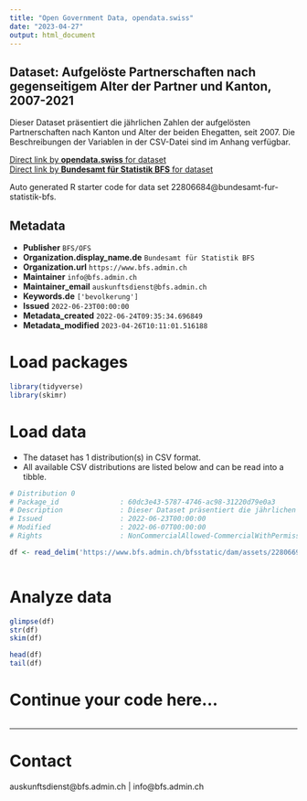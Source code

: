 ```yaml
---
title: "Open Government Data, opendata.swiss"
date: "2023-04-27"
output: html_document
---
```


## Dataset: Aufgelöste Partnerschaften nach gegenseitigem Alter der Partner und Kanton, 2007-2021

Dieser Dataset präsentiert die jährlichen Zahlen der aufgelösten Partnerschaften nach Kanton und Alter der beiden Ehegatten, seit 2007. Die Beschreibungen der Variablen in der CSV-Datei sind im Anhang verfügbar.

[Direct link by **opendata.swiss** for dataset](https://opendata.swiss/de/dataset/aufgeloste-partnerschaften-nach-gegenseitigem-alter-der-partner-und-kanton-2007-2021)<br>
[Direct link by **Bundesamt für Statistik BFS** for dataset](https://www.bfs.admin.ch/asset/de/ts-x-01.06.03.02)

Auto generated R starter code for data set 22806684@bundesamt-fur-statistik-bfs.

## Metadata

- **Publisher** `BFS/OFS`
- **Organization.display_name.de** `Bundesamt für Statistik BFS`
- **Organization.url** `https://www.bfs.admin.ch`
- **Maintainer** `info@bfs.admin.ch`
- **Maintainer_email** `auskunftsdienst@bfs.admin.ch`
- **Keywords.de** `['bevolkerung']`
- **Issued** `2022-06-23T00:00:00`
- **Metadata_created** `2022-06-24T09:35:34.696849`
- **Metadata_modified** `2023-04-26T10:11:01.516188`


# Load packages

```r

library(tidyverse)
library(skimr)

```

# Load data

-   The dataset has 1 distribution(s) in CSV format.
-   All available CSV distributions are listed below and can be read into a tibble.

```r

# Distribution 0
# Package_id               : 60dc3e43-5787-4746-ac98-31220d79e0a3
# Description              : Dieser Dataset präsentiert die jährlichen Zahlen der aufgelösten Partnerschaften nach Kanton und Alter der beiden Ehegatten, seit 2007. Die Beschreibungen der Variablen in der CSV-Datei sind im Anhang verfügbar.
# Issued                   : 2022-06-23T00:00:00
# Modified                 : 2022-06-07T00:00:00
# Rights                   : NonCommercialAllowed-CommercialWithPermission-ReferenceRequired

df <- read_delim('https://www.bfs.admin.ch/bfsstatic/dam/assets/22806690/master')



```

# Analyze data

```r

glimpse(df)
str(df)
skim(df)

head(df)
tail(df)

```

# Continue your code here...

```r

```

------------------------------------------------------------------------

# Contact

auskunftsdienst@bfs.admin.ch | info@bfs.admin.ch
